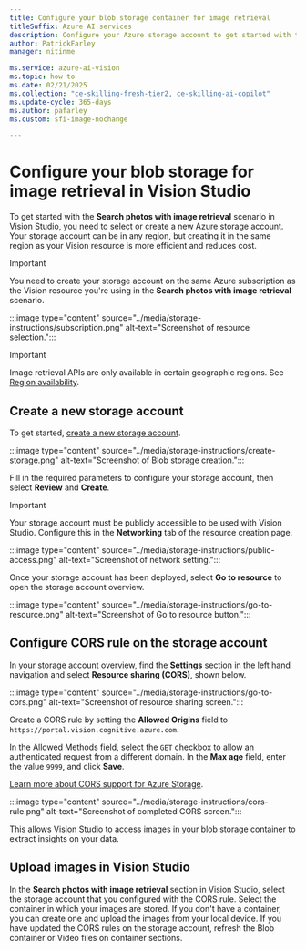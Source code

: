 ```yaml
---
title: Configure your blob storage container for image retrieval
titleSuffix: Azure AI services
description: Configure your Azure storage account to get started with the **Search photos image retrieval** experience in Vision Studio.
author: PatrickFarley
manager: nitinme

ms.service: azure-ai-vision
ms.topic: how-to
ms.date: 02/21/2025
ms.collection: "ce-skilling-fresh-tier2, ce-skilling-ai-copilot"
ms.update-cycle: 365-days
ms.author: pafarley
ms.custom: sfi-image-nochange

---
```


# Configure your blob storage for image retrieval in Vision Studio

To get started with the **Search photos with image retrieval** scenario in Vision Studio, you need to select or create a new Azure storage account. Your storage account can be in any region, but creating it in the same region as your Vision resource is more efficient and reduces cost. 

> [!IMPORTANT]
> You need to create your storage account on the same Azure subscription as the Vision resource you're using in the **Search photos with image retrieval** scenario.
>
> :::image type="content" source="../media/storage-instructions/subscription.png" alt-text="Screenshot of resource selection.":::

> [!IMPORTANT]
> Image retrieval APIs are only available in certain geographic regions. See [Region availability](../overview-image-analysis.md#region-availability).


## Create a new storage account

To get started, <a href="https://ms.portal.azure.com/#create/Microsoft.StorageAccount"  title="create a new storage account"  target="_blank">create a new storage account</a>.

:::image type="content" source="../media/storage-instructions/create-storage.png" alt-text="Screenshot of Blob storage creation.":::

Fill in the required parameters to configure your storage account, then select **Review** and **Create**.

> [!IMPORTANT]
> Your storage account must be publicly accessible to be used with Vision Studio. Configure this in the **Networking** tab of the resource creation page.
>
> :::image type="content" source="../media/storage-instructions/public-access.png" alt-text="Screenshot of network setting.":::

Once your storage account has been deployed, select **Go to resource** to open the storage account overview. 

:::image type="content" source="../media/storage-instructions/go-to-resource.png" alt-text="Screenshot of Go to resource button.":::


## Configure CORS rule on the storage account 

In your storage account overview, find the **Settings** section in the left hand navigation and select **Resource sharing (CORS)**, shown below.

:::image type="content" source="../media/storage-instructions/go-to-cors.png" alt-text="Screenshot of resource sharing screen.":::


Create a CORS rule by setting the **Allowed Origins** field to `https://portal.vision.cognitive.azure.com`.

In the Allowed Methods field, select the `GET` checkbox to allow an authenticated request from a different domain. In the **Max age** field, enter the value `9999`, and click **Save**. 

[Learn more about CORS support for Azure Storage](/rest/api/storageservices/cross-origin-resource-sharing--cors--support-for-the-azure-storage-services).


:::image type="content" source="../media/storage-instructions/cors-rule.png" alt-text="Screenshot of completed CORS screen.":::


This allows Vision Studio to access images in your blob storage container to extract insights on your data.

## Upload images in Vision Studio

In the **Search photos with image retrieval** section in Vision Studio, select the storage account that you configured with the CORS rule. Select the container in which your images are stored. If you don't have a container, you can create one and upload the images from your local device. If you have updated the CORS rules on the storage account, refresh the Blob container or Video files on container sections.

